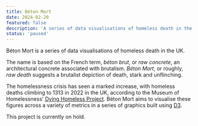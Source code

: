 ```yaml
---
title: Béton Mort
date: 2024-02-20
featured: false
description: 'A series of data visualisations of homeless death in the UK.'
status: 'paused'
---
```


Béton Mort is a series of data visualisations of homeless death in the UK.

The name is based on the French term, _béton brut_, or _raw concrete_, an architectural concrete associated with brutalism. _Béton Mort_, or roughly, _raw death_ suggests a brutalist depiction of death, stark and unflinching. 

The homelessness crisis has seen a marked increase, with homeless deaths climbing to 1313 in 2022 in the UK, according to the Museum of Homelessness' [Dying Homeless Project](https://museumofhomelessness.org/dhp). Béton Mort aims to visualise these figures across a variety of metrics in a series of graphics built using [D3](https://d3js.org).

This project is currently on hold.

